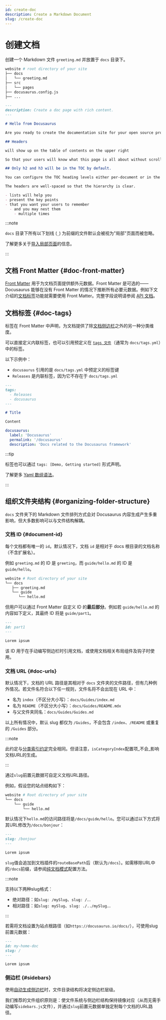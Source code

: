 ```yaml
---
id: create-doc
description: Create a Markdown Document
slug: /create-doc
---
```


# 创建文档

创建一个 Markdown 文件 `greeting.md` 并放置于 `docs` 目录下。

```bash
website # root directory of your site
├── docs
│   └── greeting.md
├── src
│   └── pages
├── docusaurus.config.js
├── ...
```

```md
---
description: Create a doc page with rich content.
---

# Hello from Docusaurus

Are you ready to create the documentation site for your open source project?

## Headers

will show up on the table of contents on the upper right

So that your users will know what this page is all about without scrolling down or even without reading too much.

## Only h2 and h3 will be in the TOC by default.

You can configure the TOC heading levels either per-document or in the theme configuration.

The headers are well-spaced so that the hierarchy is clear.

- lists will help you
- present the key points
- that you want your users to remember
  - and you may nest them
    - multiple times
```

:::note

`docs` 目录下所有以下划线 (`_`) 为前缀的文件默认会被视为"局部"页面而被忽略。

了解更多关于[导入局部页面](../markdown-features/markdown-features-react.mdx#importing-markdown)的信息。

:::

## 文档 Front Matter {#doc-front-matter}

[Front Matter](../markdown-features/markdown-features-intro.mdx#front-matter) 用于为文档页面提供额外元数据。Front Matter 是可选的——Docusaurus 能够在没有 Front Matter 的情况下推断所有必要元数据。例如下文介绍的[文档标签](#doc-tags)功能就需要使用 Front Matter。完整字段说明请参阅 [API 文档](../../api/plugins/plugin-content-docs.mdx#markdown-front-matter)。

## 文档标签 {#doc-tags}

标签在 Front Matter 中声明，为文档提供了除[文档侧边栏](./sidebar/index.mdx)之外的另一种分类维度。

可以直接定义内联标签，也可以引用预定义在 [`tags 文件`](../../api/plugins/plugin-content-docs.mdx#tags-file)（通常为 `docs/tags.yml`）中的标签。

以下示例中：

- `docusaurus` 引用的是 `docs/tags.yml` 中预定义的标签键
- `Releases` 是内联标签，因为它不存在于 `docs/tags.yml`

```md title="docs/my-doc.md"
---
tags:
  - Releases
  - docusaurus
---

# Title

Content
```

```yml title="docs/tags.yml"
docusaurus:
  label: 'Docusaurus'
  permalink: '/docusaurus'
  description: 'Docs related to the Docusaurus framework'
```

:::tip

标签也可以通过 `tags: [Demo, Getting started]` 形式声明。

了解更多 [Yaml 数组语法](https://www.w3schools.io/file/yaml-arrays/)。

:::

## 组织文件夹结构 {#organizing-folder-structure}

`docs` 文件夹下的 Markdown 文件排列方式会对 Docusaurus 内容生成产生多重影响，但大多数影响可以与文件结构解耦。

### 文档 ID {#document-id}

每个文档都有唯一的 `id`。默认情况下，文档 `id` 是相对于 docs 根目录的文档名称（不含扩展名）。

例如 `greeting.md` 的 ID 是 `greeting`，而 `guide/hello.md` 的 ID 是 `guide/hello`。

```bash
website # Root directory of your site
└── docs
   ├── greeting.md
   └── guide
      └── hello.md
```

但用户可以通过 Front Matter 自定义 ID 的**最后部分**。例如若 `guide/hello.md` 的内容如下定义，其最终 ID 将是 `guide/part1`。

```md
---
id: part1
---

Lorem ipsum
```

该 ID 用于在手动编写侧边栏时引用文档，或使用文档相关布局组件及钩子时使用。

### 文档 URL {#doc-urls}

默认情况下，文档的 URL 路径是其相对于 `docs` 文件夹的文件路径，但有几种例外情况。若文件名符合以下任一规则，文件名将不会出现在 URL 中：

- 名为 `index`（不区分大小写）：`docs/Guides/index.md`
- 名为 `README`（不区分大小写）：`docs/Guides/README.mdx`
- 与父文件夹同名：`docs/Guides/Guides.md`

以上所有情况中，默认 slug 都仅为 `/Guides`，不会包含 `/index`、`/README` 或重复的 `/Guides` 部分。

:::note

此约定与[分类索引约定](./sidebar/autogenerated.mdx#category-index-convention)完全相同。但请注意，`isCategoryIndex`配置项_不会_影响文档URL的生成。

:::

通过`slug`前置元数据可自定义文档URL路径。

例如，假设您的站点结构如下：

```bash
website # Root directory of your site
└── docs
    └── guide
        └── hello.md
```

默认情况下`hello.md`的访问路径将是`/docs/guide/hello`。您可以通过以下方式将其URL修改为`/docs/bonjour`：

```md
---
slug: /bonjour
---

Lorem ipsum
```

`slug`值会追加到文档插件的`routeBasePath`后（默认为`/docs`）。如需移除URL中的`/docs`前缀，请参阅[纯文档模式](docs-introduction.mdx#docs-only-mode)配置方法。

:::note

支持以下两种slug格式：

- 绝对路径：如`slug: /mySlug`、`slug: /`...
- 相对路径：如`slug: mySlug`、`slug: ./../mySlug`...

:::

若需将文档设置为站点根路径（如`https://docusaurus.io/docs/`），可使用slug前置元数据：

```md
---
id: my-home-doc
slug: /
---

Lorem ipsum
```

### 侧边栏 {#sidebars}

使用[自动生成侧边栏](./sidebar/autogenerated.mdx)时，文件目录结构将决定侧边栏层级。

我们推荐的文件组织原则是：使文件系统与侧边栏结构保持镜像对应（从而无需手动编写`sidebars.js`文件），并通过`slug`前置元数据单独定制每个文档的URL路径。